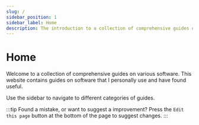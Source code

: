```yaml
---
slug: /
sidebar_position: 1
sidebar_label: Home
description: The introduction to a collection of comprehensive guides on various software.
---
```

# Home 

Welcome to a collection of comprehensive guides on various software. 
This website contains guides on software that I personally use and have found useful.  

Use the sidebar to navigate to different categories of guides.

:::tip
Found a mistake, or want to suggest a improvement? Press the `Edit this page` button at the bottom of the page to suggest changes.
:::
